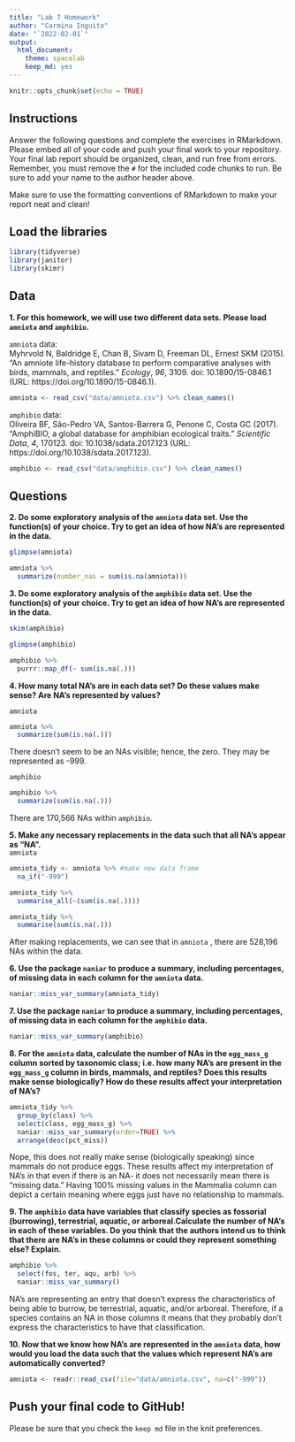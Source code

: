 ```yaml
---
title: "Lab 7 Homework"
author: "Carmina Inguito"
date: "`2022-02-01`"
output:
  html_document: 
    theme: spacelab
    keep_md: yes
---
```


```r
knitr::opts_chunk$set(echo = TRUE)
```

## Instructions
Answer the following questions and complete the exercises in RMarkdown. Please embed all of your code and push your final work to your repository. Your final lab report should be organized, clean, and run free from errors. Remember, you must remove the `#` for the included code chunks to run. Be sure to add your name to the author header above.  

Make sure to use the formatting conventions of RMarkdown to make your report neat and clean!  

## Load the libraries
```r
library(tidyverse)
library(janitor)
library(skimr)
``` 

## Data
**1. For this homework, we will use two different data sets. Please load `amniota` and `amphibio`.**  

`amniota` data:  
Myhrvold N, Baldridge E, Chan B, Sivam D, Freeman DL, Ernest SKM (2015). “An amniote life-history
database to perform comparative analyses with birds, mammals, and reptiles.” _Ecology_, *96*, 3109.
doi: 10.1890/15-0846.1 (URL: https://doi.org/10.1890/15-0846.1).
```r
amniota <- read_csv("data/amniota.csv") %>% clean_names()
```

`amphibio` data:  
Oliveira BF, São-Pedro VA, Santos-Barrera G, Penone C, Costa GC (2017). “AmphiBIO, a global database
for amphibian ecological traits.” _Scientific Data_, *4*, 170123. doi: 10.1038/sdata.2017.123 (URL:
https://doi.org/10.1038/sdata.2017.123).
```r
amphibio <- read_csv("data/amphibio.csv") %>% clean_names()
```

## Questions  
**2. Do some exploratory analysis of the `amniota` data set. Use the function(s) of your choice. Try to get an idea of how NA's are represented in the data.**  
```r
glimpse(amniota)
```

```r
amniota %>% 
  summarize(number_nas = sum(is.na(amniota)))
```

**3. Do some exploratory analysis of the `amphibio` data set. Use the function(s) of your choice. Try to get an idea of how NA's are represented in the data.**  
```r
skim(amphibio)
```

```r
glimpse(amphibio)
```

```r
amphibio %>%
  purrr::map_df(~ sum(is.na(.)))
```

**4. How many total NA's are in each data set? Do these values make sense? Are NA's represented by values?**   

`amniota`  
```r
amniota %>%
  summarize(sum(is.na(.)))
```
There doesn't seem to be an NAs visible; hence, the zero. They may be represented as -999. 

`amphibio`  
```r
amphibio %>%
  summarize(sum(is.na(.)))
```
There are 170,566 NAs within `amphibio`.

**5. Make any necessary replacements in the data such that all NA's appear as "NA".**   
`amniota`  
```r
amniota_tidy <- amniota %>% #make new data frame
  na_if("-999")
```

```r
amniota_tidy %>% 
  summarise_all(~(sum(is.na(.))))
```
```r
amniota_tidy %>% 
  summarise(sum(is.na(.)))
```
After making replacements, we can see that in `amniota` , there are 528,196 NAs within the data.

**6. Use the package `naniar` to produce a summary, including percentages, of missing data in each column for the `amniota` data.**  
```r
naniar::miss_var_summary(amniota_tidy)
```

**7. Use the package `naniar` to produce a summary, including percentages, of missing data in each column for the `amphibio` data.**
```r
naniar::miss_var_summary(amphibio)
```

**8. For the `amniota` data, calculate the number of NAs in the `egg_mass_g` column sorted by taxonomic class; i.e. how many NA's are present in the `egg_mass_g` column in birds, mammals, and reptiles? Does this results make sense biologically? How do these results affect your interpretation of NA's?**  

```r
amniota_tidy %>%
  group_by(class) %>%
  select(class, egg_mass_g) %>%
  naniar::miss_var_summary(order=TRUE) %>%
  arrange(desc(pct_miss))
```
Nope, this does not really make sense (biologically speaking) since mammals do not produce eggs. These results affect my interpretation of NA's in that even if there is an NA- it does not necessarily mean there is "missing data." Having 100% missing values in the Mammalia column can depict a certain meaning where eggs just have no relationship to mammals. 

**9. The `amphibio` data have variables that classify species as fossorial (burrowing), terrestrial, aquatic, or arboreal.Calculate the number of NA's in each of these variables. Do you think that the authors intend us to think that there are NA's in these columns or could they represent something else? Explain.**

```r
amphibio %>% 
  select(fos, ter, aqu, arb) %>% 
  naniar::miss_var_summary()
```
NA's are representing an entry that doesn't express the characteristics of being able to burrow, be terrestrial, aquatic, and/or arboreal.  Therefore, if a species contains an NA in those columns it means that they probably don't express the characteristics to have that classification.

**10. Now that we know how NA's are represented in the `amniota` data, how would you load the data such that the values which represent NA's are automatically converted?**
```r
amniota <- readr::read_csv(file="data/amniota.csv", na=c("-999"))
```

## Push your final code to GitHub!
Please be sure that you check the `keep md` file in the knit preferences.  
